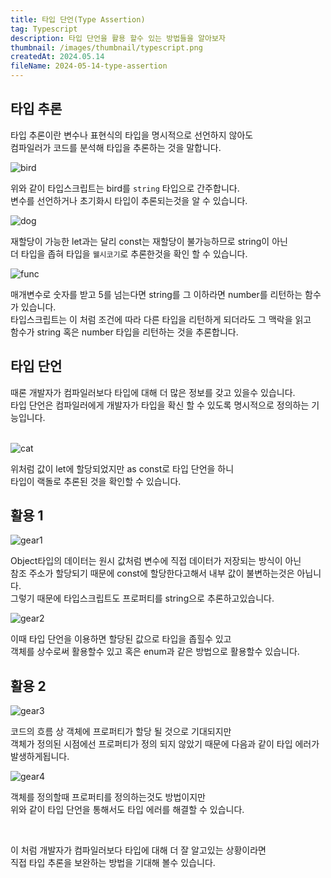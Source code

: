 ```yaml
---
title: 타입 단언(Type Assertion)
tag: Typescript
description: 타입 단언을 활용 할수 있는 방법들을 알아보자
thumbnail: /images/thumbnail/typescript.png
createdAt: 2024.05.14
fileName: 2024-05-14-type-assertion
---
```


## 타입 추론

타입 추론이란 변수나 표현식의 타입을 명시적으로 선언하지 않아도 <br/>
컴파일러가 코드를 분석해 타입을 추론하는 것을 말합니다.

![bird](/images/posts/Typescript/type-assertion/bird.png)

위와 같이 타입스크립트는 bird를 `string` 타입으로 간주합니다.<br />
변수를 선언하거나 초기화시 타입이 추론되는것을 알 수 있습니다.
<br/>

![dog](/images/posts/Typescript/type-assertion/dog.png)

재할당이 가능한 let과는 달리 const는 재할당이 불가능하므로 string이 아닌 <br/>
더 타입을 좁혀 타입을 `웰시코기`로 추론한것을 확인 할 수 있습니다.
<br/>

![func](/images/posts/Typescript/type-assertion/func.png)

매개변수로 숫자를 받고 5를 넘는다면 string를 그 이하라면 number를 리턴하는 함수가 있습니다. <br/>
타입스크립트는 이 처럼 조건에 따라 다른 타입을 리턴하게 되더라도 그 맥락을 읽고 <br/>
함수가 string 혹은 number 타입을 리턴하는 것을 추론합니다.

## 타입 단언

때론 개발자가 컴파일러보다 타입에 대해 더 많은 정보를 갖고 있을수 있습니다. <br/>
타입 단언은 컴파일러에게 개발자가 타입을 확신 할 수 있도록 명시적으로 정의하는 기능입니다. <br/>
<br/>

![cat](/images/posts/Typescript/type-assertion/cat.png)

위처럼 값이 let에 할당되었지만 as const로 타입 단언을 하니 <br/>
타입이 랙돌로 추론된 것을 확인할 수 있습니다.

## 활용 1

![gear1](/images/posts/Typescript/type-assertion/gear1.png)

Object타입의 데이터는 원시 값처럼 변수에 직접 데이터가 저장되는 방식이 아닌 <br/>
참조 주소가 할당되기 때문에 const에 할당한다고해서 내부 값이 불변하는것은 아닙니다. <br/>
그렇기 때문에 타입스크립트도 프로퍼티를 string으로 추론하고있습니다.
<br/>

![gear2](/images/posts/Typescript/type-assertion/gear2.png)

이때 타입 단언을 이용하면 할당된 값으로 타입을 좁힐수 있고 <br/>
객체를 상수로써 활용할수 있고 혹은 enum과 같은 방법으로 활용할수 있습니다.

## 활용 2

![gear3](/images/posts/Typescript/type-assertion/gear3.png)

코드의 흐름 상 객체에 프로퍼티가 할당 될 것으로 기대되지만 <br/>
객체가 정의된 시점에선 프로퍼티가 정의 되지 않았기 때문에 다음과 같이 타입 에러가 발생하게됩니다.

![gear4](/images/posts/Typescript/type-assertion/gear4.png)

객체를 정의할때 프로퍼티를 정의하는것도 방법이지만 <br/>
위와 같이 타입 단언을 통해서도 타입 에러를 해결할 수 있습니다.

<br/>

이 처럼 개발자가 컴파일러보다 타입에 대해 더 잘 알고있는 상황이라면 <br/>
직접 타입 추론을 보완하는 방법을 기대해 볼수 있습니다.